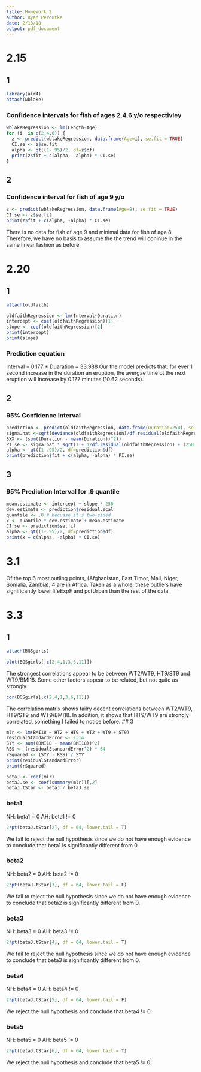 ```yaml
---
title: Homework 2
author: Ryan Peroutka
date: 2/13/18
output: pdf_document
---
```


# 2.15
## 1
```r
library(alr4)
attach(wblake)
```
### Confidence intervals for fish of ages 2,4,6 y/o respectivley
```r
wblakeRegression <- lm(Length~Age)
for (i  in c(2,4,6)) {
  z <- predict(wblakeRegression, data.frame(Age=i), se.fit = TRUE)
  CI.se <- z$se.fit
  alpha <- qt((1-.95)/2, df=z$df)
  print(z$fit + c(alpha, -alpha) * CI.se)
}
```
## 2
### Confidence interval for fish of age 9 y/o
```r
z <- predict(wblakeRegression, data.frame(Age=9), se.fit = TRUE)
CI.se <- z$se.fit
print(z$fit + c(alpha, -alpha) * CI.se)
```
There is no data for fish of age 9 and minimal data for fish of age 8.\newline
Therefore, we have no basis to assume the the trend will coninue in the same linear fashion as before.

# 2.20
##  1
```r
attach(oldfaith)
```
```r
oldfaithRegression <- lm(Interval~Duration)
intercept <- coef(oldfaithRegression)[1]
slope <- coef(oldfaithRegression)[2]
print(intercept)
print(slope)
```

### Prediction equation
Interval = 0.177 * Duaration + 33.988
\newline\newline
Our the model predicts that, for ever 1 second increase in the duration an eruption, the avergae time ot the next eruption will increase by 0.177 minutes (10.62 seconds).

## 2
### 95% Confidence Interval
```r
prediction <- predict(oldfaithRegression, data.frame(Duration=250), se.fit=TRUE) 
sigma.hat <-sqrt(deviance(oldfaithRegression)/df.residual(oldfaithRegression))
SXX <- (sum((Duration - mean(Duration))^2))
PI.se <- sigma.hat * sqrt(1 + 1/df.residual(oldfaithRegression) + (250 - mean(Duration))^2/SXX)
alpha <- qt((1-.95)/2, df=prediction$df)
print(prediction$fit + c(alpha, -alpha) * PI.se)
```
## 3
### 95% Prediction Interval for .9 quantile
```r
mean.estimate <- intercept + slope * 250
dev.estimate <- prediction$residual.scal
quantile <- .8 # becuase it's two-sided
x <- quantile * dev.estimate + mean.estimate
CI.se <- prediction$se.fit
alpha <- qt((1-.95)/2, df=prediction$df)
print(x + c(alpha, -alpha) * CI.se)
```
# 3.1

Of the top 6 most outling points, (Afghanistan, East Timor, Mali, Niger, Somalia, Zambia), 4 are in Africa. Taken as a whole, these outliers have significantly lower lifeExpF and pctUrban than the rest of the data.

# 3.3
## 1
```r
attach(BGSgirls)
```
``` r
plot(BGSgirls[,c(2,4,1,3,6,11)])
```

The strongest correlations appear to be between WT2/WT9, HT9/ST9 and WT9/BMI18. Some other factors appear to be related, but not quite as strongly.
```r
cor(BGSgirls[,c(2,4,1,3,6,11)])
```

The correlation matrix shows failry decent correlations between WT2/WT9, HT9/ST9 and WT9/BMI18. In addition, it shows that HT9/WT9 are strongly correlated, something I failed to notice before.
## 3
```r
mlr <- lm(BMI18 ~ HT2 + HT9 + WT2 + WT9 + ST9)
residualStandardError <- 2.14
SYY <- sum((BMI18 - mean(BMI18))^2)
RSS <- (residualStandardError^2) * 64
rSquared <- (SYY - RSS) / SYY
print(residualStandardError)
print(rSquared)
```

```r
betaJ <- coef(mlr)
betaJ.se <- coef(summary(mlr))[,2]
betaJ.tStar <- betaJ / betaJ.se
```
### beta1
NH: beta1 = 0
AH: beta1 != 0
```r
2*pt(betaJ.tStar[2], df = 64, lower.tail = T)
```
We fail to reject the null hypothesis since we do not have enough evidence to conclude that beta1 is significantly different from 0.

### beta2
NH: beta2 = 0
AH: beta2 != 0
```r
2*pt(betaJ.tStar[3], df = 64, lower.tail = F)
```
We fail to reject the null hypothesis since we do not have enough evidence to conclude that beta2 is significantly different from 0.

### beta3
NH: beta3 = 0
AH: beta3 != 0
```r
2*pt(betaJ.tStar[4], df = 64, lower.tail = T)
```
We fail to reject the null hypothesis since we do not have enough evidence to conclude that beta3 is significantly different from 0.

### beta4
NH: beta4 = 0
AH: beta4 != 0
```r
2*pt(betaJ.tStar[5], df = 64, lower.tail = F)
```
We reject the null hypothesis and conclude that beta4 != 0.

### beta5
NH: beta5 = 0
AH: beta5 != 0
```r
2*pt(betaJ.tStar[6], df = 64, lower.tail = T)
```
We reject the null hypothesis and conclude that beta5 != 0.